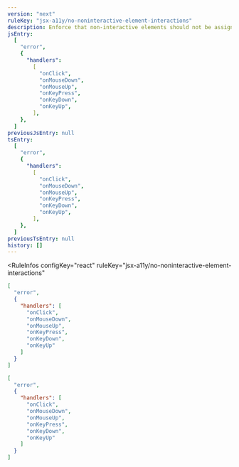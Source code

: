 ```yaml
---
version: "next"
ruleKey: "jsx-a11y/no-noninteractive-element-interactions"
description: Enforce that non-interactive elements should not be assigned mouse or keyboard event listeners
jsEntry:
  [
    "error",
    {
      "handlers":
        [
          "onClick",
          "onMouseDown",
          "onMouseUp",
          "onKeyPress",
          "onKeyDown",
          "onKeyUp",
        ],
    },
  ]
previousJsEntry: null
tsEntry:
  [
    "error",
    {
      "handlers":
        [
          "onClick",
          "onMouseDown",
          "onMouseUp",
          "onKeyPress",
          "onKeyDown",
          "onKeyUp",
        ],
    },
  ]
previousTsEntry: null
history: []
---
```


<RuleInfos 
  configKey="react" 
  ruleKey="jsx-a11y/no-noninteractive-element-interactions" 
>

```json
[
  "error",
  {
    "handlers": [
      "onClick",
      "onMouseDown",
      "onMouseUp",
      "onKeyPress",
      "onKeyDown",
      "onKeyUp"
    ]
  }
]
```

```json
[
  "error",
  {
    "handlers": [
      "onClick",
      "onMouseDown",
      "onMouseUp",
      "onKeyPress",
      "onKeyDown",
      "onKeyUp"
    ]
  }
]
```

</RuleInfos>
